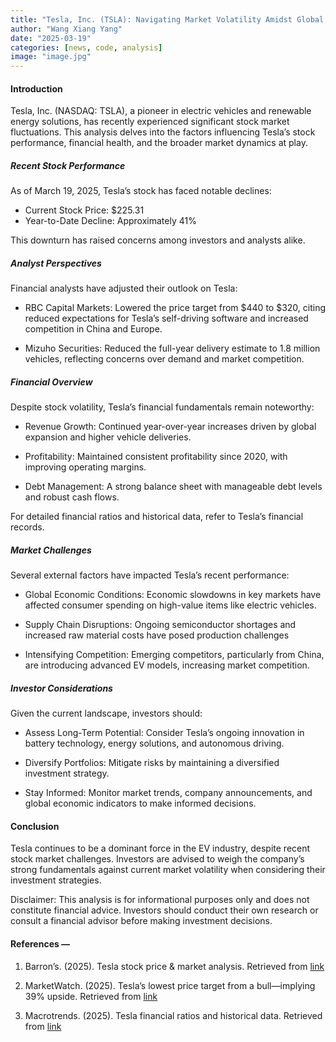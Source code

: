 ```yaml
---
title: "Tesla, Inc. (TSLA): Navigating Market Volatility Amidst Global Challenges"
author: "Wang Xiang Yang"
date: "2025-03-19"
categories: [news, code, analysis]
image: "image.jpg"
---
```


#### Introduction       

Tesla, Inc. (NASDAQ: TSLA), a pioneer in electric vehicles and renewable energy solutions, has recently experienced significant stock market fluctuations. This analysis delves into the factors influencing Tesla's stock performance, financial health, and the broader market dynamics at play.      

##### Recent Stock Performance      

As of March 19, 2025, Tesla's stock has faced notable declines:         

- Current Stock Price: $225.31
- Year-to-Date Decline: Approximately 41%   

This downturn has raised concerns among investors and analysts alike.

##### Analyst Perspectives          

Financial analysts have adjusted their outlook on Tesla:

- RBC Capital Markets: Lowered the price target from $440 to $320, citing reduced expectations for Tesla's self-driving software and increased competition in China and Europe.

- Mizuho Securities: Reduced the full-year delivery estimate to 1.8 million vehicles, reflecting concerns over demand and market competition.       

##### Financial Overview        

Despite stock volatility, Tesla's financial fundamentals remain noteworthy:

- Revenue Growth: Continued year-over-year increases driven by global expansion and higher vehicle deliveries.

- Profitability: Maintained consistent profitability since 2020, with improving operating margins.          

- Debt Management: A strong balance sheet with manageable debt levels and robust cash flows.        

For detailed financial ratios and historical data, refer to Tesla's financial records.

##### Market Challenges         

Several external factors have impacted Tesla's recent performance:

- Global Economic Conditions: Economic slowdowns in key markets have affected consumer spending on high-value items like electric vehicles.

- Supply Chain Disruptions: Ongoing semiconductor shortages and increased raw material costs have posed production challenges

- Intensifying Competition: Emerging competitors, particularly from China, are introducing advanced EV models, increasing market competition.       

##### Investor Considerations       

Given the current landscape, investors should:

- Assess Long-Term Potential: Consider Tesla's ongoing innovation in battery technology, energy solutions, and autonomous driving.

- Diversify Portfolios: Mitigate risks by maintaining a diversified investment strategy.

- Stay Informed: Monitor market trends, company announcements, and global economic indicators to make informed decisions.

#### Conclusion         

Tesla continues to be a dominant force in the EV industry, despite recent stock market challenges. Investors are advised to weigh the company's strong fundamentals against current market volatility when considering their investment strategies.
 
Disclaimer: This analysis is for informational purposes only and does not constitute financial advice. Investors should conduct their own research or consult a financial advisor before making investment decisions.
 
#### References --- 
1. Barron’s. (2025). Tesla stock price & market analysis. Retrieved from [link](https://www.barrons.com/articles/tesla-stock-price-musk-472db603)       

2. MarketWatch. (2025). Tesla’s lowest price target from a bull—implying 39% upside. Retrieved from [link](https://www.marketwatch.com/story/teslas-stock-gets-its-lowest-price-target-from-a-bull-it-still-implies-39-upside-42607967)         

3. Macrotrends. (2025). Tesla financial ratios and historical data. Retrieved from [link](https://www.macrotrends.net/stocks/charts/TSLA/tesla/financial-ratios)

